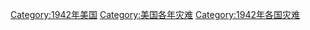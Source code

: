 [[Category:1942年美国|Category:1942年美国]]
[[Category:美国各年灾难|Category:美国各年灾难]]
[[Category:1942年各国灾难|Category:1942年各国灾难]]